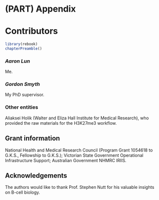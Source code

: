 # (PART) Appendix {-}

# Contributors

```r
library(rebook)
chapterPreamble()
```

### *Aaron Lun* {-}

Me.

### *Gordon Smyth* {-}

My PhD supervisor.

### Other entities {-}

Aliaksei Holik (Walter and Eliza Hall Institute for Medical Research), who provided the raw materials for the H3K27me3 workflow.

## Grant information {-}

National Health and Medical Research Council (Program Grant 1054618 to G.K.S., Fellowship to G.K.S.);
Victorian State Government Operational Infrastructure Support; Australian Government NHMRC IRIIS.

## Acknowledgements {-}

The authors would like to thank Prof. Stephen Nutt for his valuable insights on B-cell biology.
